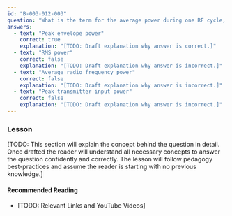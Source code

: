 ```yaml
---
id: "B-003-012-003"
question: "What is the term for the average power during one RF cycle, at the crest of the modulation envelope?"
answers:
  - text: "Peak envelope power"
    correct: true
    explanation: "[TODO: Draft explanation why answer is correct.]"
  - text: "RMS power"
    correct: false
    explanation: "[TODO: Draft explanation why answer is incorrect.]"
  - text: "Average radio frequency power"
    correct: false
    explanation: "[TODO: Draft explanation why answer is incorrect.]"
  - text: "Peak transmitter input power"
    correct: false
    explanation: "[TODO: Draft explanation why answer is incorrect.]"
---
```


### Lesson

[TODO: This section will explain the concept behind the question in detail. Once drafted the reader will understand all necessary concepts to answer the question confidently and correctly. The lesson will follow pedagogy best-practices and assume the reader is starting with no previous knowledge.]

#### Recommended Reading

- [TODO: Relevant Links and YouTube Videos]
